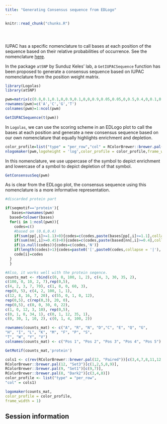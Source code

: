 ```yaml
---
title: "Generating Consensus sequence from EDLogo"
---
```


<!-- The file analysis/chunks.R contains chunks that define default settings
shared across the workflowr files. -->
```r
knitr::read_chunk("chunks.R")
```

<!-- Update knitr chunk options -->
```r
```

<!-- Insert the date the file was last updated -->
```r
```

<!-- Insert the code version (Git commit SHA1) if Git repository exists and R
 package git2r is installed -->
```r
```


IUPAC has a specific nomenclature to call bases at each position of the sequence based on their relative probabilities of occurrence. See the nomenclature [here](https://www.bioinformatics.org/sms/iupac.html). 

In the package `atSNP` by Sunduz Keles' lab, a  `GetIUPACSequence` function has been proposed to generate a consensus sequence based on IUPAC nomenclature from the position weight matrix. 

```r
library(Logolas)
library(atSNP)

pwm=matrix(c(0.8,0.1,0.1,0,0.9,0.1,0,0,0.9,0.05,0.05,0,0.5,0.4,0,0.1,0.6,0.4,0,0,0.4,0.4,0.1,0.1,0.5,0,0.2,0.3,0.35,0.35,0.06,0.24,0.4,0.3,0.2,0.1,0.4,0.2,0.2,0.2,0.28,0.24,0.24,0.24,0.5,0.16,0.17,0.17,0.6,0.13,0.13,0.14,0.7,0.15,0.15,0),nrow = 4,byrow = F)
rownames(pwm)=c('A','C','G','T')
colnames(pwm)=1:ncol(pwm)

GetIUPACSequence(t(pwm))
```

In `Logolas`, we can use the scoring scheme in an EDLogo plot to call the bases at each position and generate a new consensus sequence based on our own nomenclature that equally highlights enrichment and depletion. 


```r
color_profile=list("type" = "per_row","col" = RColorBrewer::brewer.pal(4,name ="Spectral"))
nlogomaker(pwm,logoheight = 'log',color_profile = color_profile,frame_width = 1)
```

In this nomenclature, we use uppercase of the symbol to depict enrichment and lowercase of a symbol to depict depletion of that symbol.

```r
GetConsensusSeq(pwm)
```

As is clear from the EDLogo plot, the consensus sequence using this nomenclature
is a more informative representation. 


```r
#discarded protein part

if(seqmotif=='protein'){
   bases=rownames(pwm)
  based=tolower(bases)
  for(i in 1:ncol(pwm)){
    codes=c()
    #based on (0.6,0.4)
    if(sum(pp[,i]>=1.1)>0){codes=c(codes,paste(bases[pp[,i]>=1.1],collapse =''))}
    if(sum(nn[,i]>=0.45)>0){codes=c(codes,paste(based[nn[,i]>=0.4],collapse =''))}
    if(is.null(codes)){codes=c(codes,'N')}
    if(length(codes)>1){codes=paste0('[',paste0(codes,collapse = '|'),']',sep='')}
    code[i]=codes
  } 
  }

#Also, it works well with the protein seqence.
counts_mat <- rbind(c(0, 0, 100, 1, 2), c(4, 3, 30, 35, 2),
c(100, 0, 10, 2, 7),rep(0,5),
c(4, 2, 3, 7, 70), c(1, 8, 0, 60, 3),
rep(0, 5), c(4, 2, 100, 1, 1),
c(12, 8, 16, 7, 20), c(55, 0, 1, 0, 12),
rep(0,5), c(rep(0,3), 20, 0),
rep(0,5), c(0, 0, 30, 0, 22),
c(1, 0, 12, 3, 10), rep(0,5),
c(0, 1, 0, 34, 1), c(0, 1, 12, 35, 1),
c(0, 30, 1, 10, 2), c(0, 1, 4, 100, 2))

rownames(counts_mat) <- c("A", "R", "N", "D","C", "E", "Q", "G",
"H", "I", "L", "K", "M", "F", "P", "S",
"T", "W", "Y", "V")
colnames(counts_mat) <- c("Pos 1", "Pos 2", "Pos 3", "Pos 4", "Pos 5")

GetMotif(counts_mat,'protein')

cols1 <- c(rev(RColorBrewer::brewer.pal(12, "Paired"))[c(3,4,7,8,11,12,5,6,9,10)],
RColorBrewer::brewer.pal(12, "Set3")[c(1,2,5,8,9)],
RColorBrewer::brewer.pal(9, "Set1")[c(9,7)],
RColorBrewer::brewer.pal(8, "Dark2")[c(3,4,8)])
color_profile <- list("type" = "per_row",
"col" = cols1)

logomaker(counts_mat,
color_profile = color_profile,
frame_width = 1)

```

## Session information

<!-- Insert the session information into the document -->
```r
```
